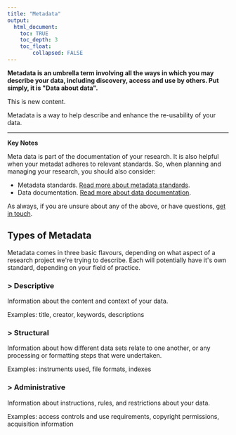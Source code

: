 ```yaml
---
title: "Metadata"
output:
  html_document:
    toc: TRUE
    toc_depth: 3
    toc_float:
        collapsed: FALSE
---
```


<div class = "definition">
**Metadata is an umbrella term involving all the ways in which you may describe your data, including discovery, access and use by others. Put simply, it is \"Data about data\".**

This is new content.

Metadata is a way to help describe and enhance the re-usability of your data.
</div>

<hr />

<div class = "consideration">
**Key Notes**

Meta data is part of the documentation of your research. It is also helpful when your metadat adheres to relevant standards. So, when planning and managing your research, you should also consider:

* Metadata standards.  [Read more about metadata standards](p_metadata-standards.html).
* Data documentation.  [Read more about data documentation](p_documention.html).

As always, if you are unsure about any of the above, or have questions, [get in touch](s_talk.html). 
</div>

## Types of Metadata

Metadata comes in three basic flavours, depending on what aspect of a research project we\'re trying to describe. Each will potentially have it\'s own standard, depending on your field of practice.

### > Descriptive

Information about the content and context of your data.

Examples: title, creator, keywords, descriptions

### > Structural

Information about how different data sets relate to one another, or any processing or formatting steps that were undertaken.

Examples: instruments used, file formats, indexes

### > Administrative

Information about instructions, rules, and restrictions about your data.

Examples: access controls and use requirements, copyright permissions, acquisition information